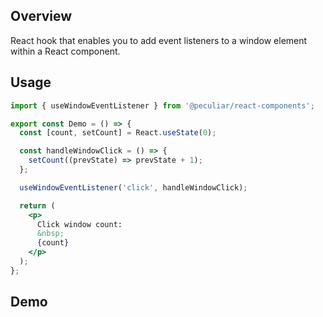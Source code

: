 
<Meta title="Hooks/useWindowEventListener" />

## Overview

React hook that enables you to add event listeners to a window element within a React component.

## Usage

```jsx
import { useWindowEventListener } from '@peculiar/react-components';

export const Demo = () => {
  const [count, setCount] = React.useState(0);

  const handleWindowClick = () => {
    setCount((prevState) => prevState + 1);
  };

  useWindowEventListener('click', handleWindowClick);

  return (
    <p>
      Click window count:
      &nbsp;
      {count}
    </p>
  );
};
```

## Demo

<Canvas of={Stories.DemoExample} />
